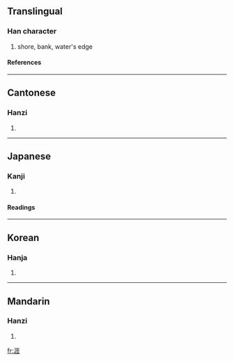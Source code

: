 ==Translingual==
===Han character===
{{Han char|rn=85|rad=水|as=08|sn=11|four=3111<sub>4</sub>|canj=水一土土 (EMGG)}}
# shore, bank, water's edge
====References====
{{Han ref|kx=0627.380|dkj=17582|dj=1029.240|hdz=31643.070|uh=6DAF|ud=28079|bh=B250|bd=45648}}

----
==Cantonese==
===Hanzi===
{{yue-hanzi|jyut=|y=ngaai4}}
# {{defn|Cantonese}}

----
==Japanese==
===Kanji===
{{ja-kanji|grade=|rs=水08}}
# {{defn|Japanese}} 
====Readings====
{{ja-readings|on=[[がい]] (gai)|kun=[[きし]] (kishi), [[はて]] (hate)}}

----
==Korean==
===Hanja===
{{ko-hanja|hangeul=[[애]], [[의]]|eumhun=|rv=ae, ui|mr=ae, ŭi|y=ay, uy}}
# {{defn|Korean}}

----
==Mandarin==
===Hanzi===
{{cmn-hanzi|pin=[[shì]] (shi4), [[yá]] (ya2), [[yì]] (yi4)|wg=shih<sup>4</sup>, ya<sup>2</sup>, i<sup>4</sup>}}
# {{defn|Mandarin}}

[[fr:涯]]